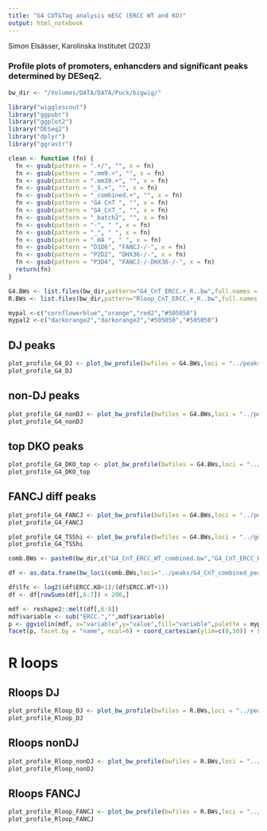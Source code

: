 ```yaml
---
title: "G4 CUT&Tag analysis mESC (ERCC WT and KO)"
output: html_notebook
---
```


Simon Elsässer, Karolinska Institutet (2023)

### Profile plots of promoters, enhancders and significant peaks determined by DESeq2.

```r
bw_dir <- "/Volumes/DATA/DATA/Puck/bigwig/"

library("wigglescout")
library("ggpubr")
library("ggplot2")
library("DESeq2")
library("dplyr")
library("ggrastr")

clean <- function (fn) {
  fn <- gsub(pattern = ".+/", "", x = fn)
  fn <- gsub(pattern = ".mm9.+", "", x = fn)
  fn <- gsub(pattern = ".mm39.+", "", x = fn)
  fn <- gsub(pattern = "_S.+", "", x = fn)
  fn <- gsub(pattern = "_combined.+", "", x = fn)
  fn <- gsub(pattern = "G4 CnT ", "", x = fn)
  fn <- gsub(pattern = "G4_CnT_", "", x = fn)
  fn <- gsub(pattern = "_batch2", "", x = fn)
  fn <- gsub(pattern = "-", " ", x = fn)
  fn <- gsub(pattern = "_", " ", x = fn)
  fn <- gsub(pattern = " HA ", " ", x = fn)
  fn <- gsub(pattern = "D1D6", "FANCJ-/-", x = fn)
  fn <- gsub(pattern = "P2D2", "DHX36-/-", x = fn)
  fn <- gsub(pattern = "P3D4", "FANCJ-/-DHX36-/-", x = fn)
  return(fn)
}

G4.BWs <- list.files(bw_dir,pattern="G4_CnT_ERCC.+_R..bw",full.names = T)
R.BWs <- list.files(bw_dir,pattern="Rloop_CnT_ERCC.+_R..bw",full.names = T)

mypal <-c("cornflowerblue","orange","red2","#505050")
mypal2 <-c("darkorange2","darkorange2","#505050","#505050")
```

## DJ peaks
```r
plot_profile_G4_DJ <- plot_bw_profile(bwfiles = G4.BWs,loci = "../peaks/G4_CnT_combined_peaks_DJ.bed", mode="center", labels = clean(G4.BWs),show_error=T,colors = mypal2, verbose=F) + scale_y_continuous(limits=c(0,13))
plot_profile_G4_DJ
```


## non-DJ peaks
```r
plot_profile_G4_nonDJ <- plot_bw_profile(bwfiles = G4.BWs,loci = "../peaks/G4_CnT_combined_peaks_nonDJ.bed", mode="center", labels = clean(G4.BWs),show_error=T,colors = mypal2, verbose=F) + scale_y_continuous(limits=c(0,13))
plot_profile_G4_nonDJ
```
## top DKO peaks
```r
plot_profile_G4_DKO_top <- plot_bw_profile(bwfiles = G4.BWs,loci = "../peaks/G4_CnT_combined_peaks_DESeq_DKO_sig_lfc_base_cutoff.bed", mode="center", labels = clean(G4.BWs),show_error=T,colors = mypal2, verbose=F) + scale_y_continuous(limits=c(0,13))
plot_profile_G4_DKO_top
```
## FANCJ diff peaks
```r
plot_profile_G4_FANCJ <- plot_bw_profile(bwfiles = G4.BWs,loci = "../peaks/G4_CnT_combined_peaks_DESeq_FANCJ_sig.bed", mode="center", labels = clean(G4.BWs),show_error=T,colors = mypal2, verbose=F) + scale_y_continuous(limits=c(0,13))
plot_profile_G4_FANCJ
```

```r
plot_profile_G4_TSShi <- plot_bw_profile(bwfiles = G4.BWs,loci = "../genome/genes_hi_lt10kb.mm39.bed", mode="start", labels = clean(G4.BWs),show_error=T,colors = mypal2, verbose=F) + scale_y_continuous(limits=c(0,30))
plot_profile_G4_TSShi
```
```r
comb.BWs <- paste0(bw_dir,c("G4_CnT_ERCC_WT_combined.bw","G4_CnT_ERCC_KO_combined.bw"))

df <- as.data.frame(bw_loci(comb.BWs,loci="../peaks/G4_CnT_combined_peaks_DESeq_sig_categories.bed",labels=clean(comb.BWs)))

df$lfc <- log2((df$ERCC.KO+1)/(df$ERCC.WT+1))
df <- df[rowSums(df[,6:7]) < 200,]

mdf <- reshape2::melt(df[,6:8])
mdf$variable <- sub("ERCC.","",mdf$variable)
p <- ggviolin(mdf, x="variable",y="value",fill="variable",palette = mypal2[c(3,1)], add="mean_sd", title = "G4 ERCC1 KO vs WT") 
facet(p, facet.by = "name", ncol=6) + coord_cartesian(ylim=c(0,50)) + stat_compare_means(label.y = 45, aes(label = paste0("p=", after_stat(p.format)))) 
```

# R loops

## Rloops DJ

```r
plot_profile_Rloop_DJ <- plot_bw_profile(bwfiles = R.BWs,loci = "../peaks/G4_CnT_combined_peaks_DJ.bed", mode="center", labels = clean(R.BWs),show_error=T,colors = mypal2, verbose=F)
plot_profile_Rloop_DJ
```

## Rloops nonDJ
```r
plot_profile_Rloop_nonDJ <- plot_bw_profile(bwfiles = R.BWs,loci = "../peaks/G4_CnT_combined_peaks_nonDJ.bed", mode="center", labels = clean(R.BWs),show_error=T,colors = mypal2, verbose=F) 
plot_profile_Rloop_nonDJ
```

## Rloops FANCJ
```r
plot_profile_Rloop_FANCJ <- plot_bw_profile(bwfiles = R.BWs,loci = "../peaks/G4_CnT_combined_peaks_DESeq_FANCJ_sig.bed", mode="center", labels = clean(R.BWs),show_error=T,colors = mypal2, verbose=F) 
plot_profile_Rloop_FANCJ
```



